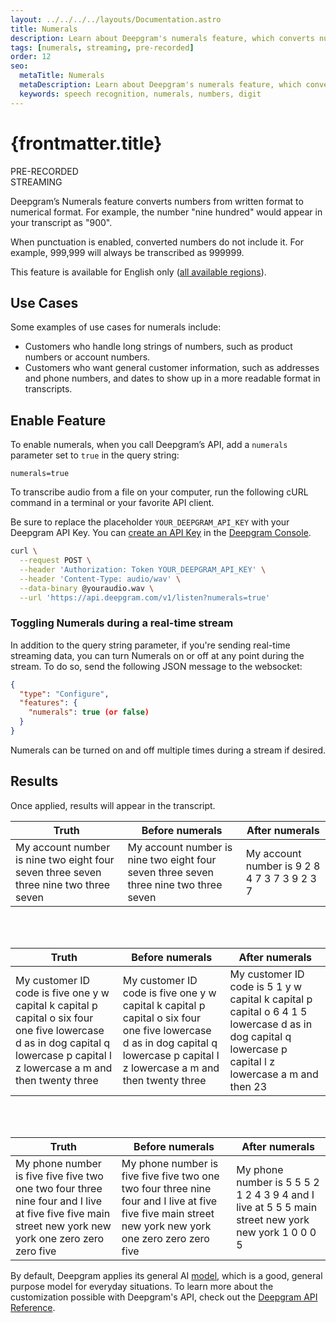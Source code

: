 ---
layout: ../../../../layouts/Documentation.astro
title: Numerals
description: Learn about Deepgram's numerals feature, which converts numbers from written format to numerical format.
tags: [numerals, streaming, pre-recorded]
order: 12
seo:
  metaTitle: Numerals
  metaDescription: Learn about Deepgram's numerals feature, which converts numbers from written format to numerical format.
  keywords: speech recognition, numerals, numbers, digit
---

# {frontmatter.title}

<div class="badge">PRE-RECORDED</div>
<div class="badge">STREAMING</div>

Deepgram’s Numerals feature converts numbers from written format to numerical format. For example, the number "nine hundred" would appear in your transcript as "900".

<Alert type="info">

When punctuation is enabled, converted numbers do not include it. For example, 999,999 will always be transcribed as 999999.

</Alert>

<Alert type="warning">

This feature is available for English only ([all available regions](/documentation/features/language/#enable-feature)).

</Alert>

## Use Cases

Some examples of use cases for numerals include:

- Customers who handle long strings of numbers, such as product numbers or account numbers.
- Customers who want general customer information, such as addresses and phone numbers, and dates to show up in a more readable format in transcripts.

## Enable Feature

To enable numerals, when you call Deepgram’s API, add a `numerals` parameter set to `true` in the query string:

`numerals=true`

To transcribe audio from a file on your computer, run the following cURL command in a terminal or your favorite API client.

<Alert type="info">

Be sure to replace the placeholder `YOUR_DEEPGRAM_API_KEY` with your Deepgram API Key. You can [create an API Key](/documentation/getting-started/authentication/#create-an-api-key) in the [Deepgram Console](https://console.deepgram.com).

</Alert>

<CodeGroup title="curl">

<CodeBlock label="curl" active>

```bash
curl \
  --request POST \
  --header 'Authorization: Token YOUR_DEEPGRAM_API_KEY' \
  --header 'Content-Type: audio/wav' \
  --data-binary @youraudio.wav \
  --url 'https://api.deepgram.com/v1/listen?numerals=true'
```

</CodeBlock>

</CodeGroup>

### Toggling Numerals during a real-time stream

In addition to the query string parameter, if you're sending real-time streaming data, you can turn Numerals on or off at any point during the stream. To do so, send the following JSON message to the websocket:

```json
{
  "type": "Configure",
  "features": {
    "numerals": true (or false)
  }
}
```

Numerals can be turned on and off multiple times during a stream if desired.

## Results

Once applied, results will appear in the transcript.

| Truth                                                                                 | Before numerals                                                                       | After numerals                               |
| ------------------------------------------------------------------------------------- | ------------------------------------------------------------------------------------- | -------------------------------------------- |
| My account number is nine two eight four seven three seven three nine two three seven | My account number is nine two eight four seven three seven three nine two three seven | My account number is 9 2 8 4 7 3 7 3 9 2 3 7 |

<br />
<br />

| Truth                                                                                                                                                                           | Before numerals                                                                                                                                                                 | After numerals                                                                                                                                         |
| ------------------------------------------------------------------------------------------------------------------------------------------------------------------------------- | ------------------------------------------------------------------------------------------------------------------------------------------------------------------------------- | ------------------------------------------------------------------------------------------------------------------------------------------------------ |
| My customer ID code is five one y w capital k capital p capital o six four one five lowercase d as in dog capital q lowercase p capital l z lowercase a m and then twenty three | My customer ID code is five one y w capital k capital p capital o six four one five lowercase d as in dog capital q lowercase p capital l z lowercase a m and then twenty three | My customer ID code is 5 1 y w capital k capital p capital o 6 4 1 5 lowercase d as in dog capital q lowercase p capital l z lowercase a m and then 23 |

<br />
<br />

| Truth                                                                                                                                                 | Before numerals                                                                                                                                       | After numerals                                                                                     |
| ----------------------------------------------------------------------------------------------------------------------------------------------------- | ----------------------------------------------------------------------------------------------------------------------------------------------------- | -------------------------------------------------------------------------------------------------- |
| My phone number is five five five two one two four three nine four and I live at five five five main street new york new york one zero zero zero five | My phone number is five five five two one two four three nine four and I live at five five five main street new york new york one zero zero zero five | My phone number is 5 5 5 2 1 2 4 3 9 4 and I live at 5 5 5 main street new york new york 1 0 0 0 5 |

<Alert type="info">

By default, Deepgram applies its general AI [model](/api-reference/transcription/#model-pr), which is a good, general purpose model for everyday situations. To learn more about the customization possible with Deepgram's API, check out the [Deepgram API Reference](/api-reference/).

</Alert>
